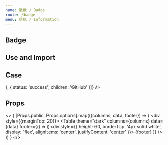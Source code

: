 ```yaml
---
name: 徽章 / Badge
route: /badge
menu: 信息 / Information
---
```



## Badge

<TagVersion component="Badge" />

## Use and Import

<Explain component="Badge" isCopyable/>

## Case

<Playground wrapper="Badge">
  <Badge 
    options={[{
      status: 'primary',
      children: 'Badge'
    }]} 
  />
</Playground>

<Playground wrapper="Type">
  <div>
    <Badge type="split" 
      options={[{
        status: 'dark',
        children: 'Npm'
      }, 
      {
        status: 'success',
        children: '1.0.0'
      }]} 
    />
  </div>
  <Badge type="icon" 
    options={[{
      status: 'primary',
      children: <Icon name="github" />
    }, 
    {
      status: 'success',
      children: 'GitHub'
    }]}
  />
</Playground>

## Props

<>
  {
    [Props.public, Props.options].map(({columns, data, footer}) => (
      <div style={{marginTop: 20}}>
        <Table
          theme="dark"
          columns={columns} 
          data={data}
          footer={() => (
            <div style={{
              height: 60,
              borderTop: '4px solid white', 
              display: 'flex',
              alignItems: 'center',
              justifyContent: 'center'
            }}>
              {footer}
            </div>
          )}
        />
      </div>
    ))
  }
</>
